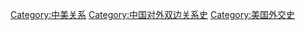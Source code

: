 [[Category:中美关系|Category:中美关系]]
[[Category:中国对外双边关系史|Category:中国对外双边关系史]]
[[Category:美国外交史|Category:美国外交史]]